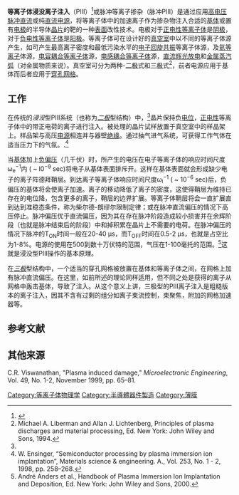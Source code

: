{{noteTA
|G1=Physics
}}
'''等离子体浸没离子注入'''（PIII）<ref>{{cite book | title = Materials Science of Thin Films | author = Milton Ohring | publisher = Academic Press | year = 2002 | isbn = 0125249756 | url = http://books.google.com/books?id=SOt_yFjV-xwC&pg=PA267&dq=%22Plasma+immersion+ion+implantation%22&lr=&as_brr=0&ei=3JrISJnyN4H-sQPdsaTXDA&sig=ACfU3U1xAKghXqGW8zNi3Nx2ECFiZ0vglw }}</ref>或脉冲等离子掺杂（脉冲PIII）是通过应用[[高电压|高电压]][[脉冲直流|脉冲直流]]或纯[[直流电源|直流电源]]，将等离子体中的加速离子作为掺杂物注入合适的[[基体|基体]]或置有[[电极|电极]]的半导体[[晶片|晶片]]的靶的一种[[表面|表面]]改性技术。电极对于[[正电性等离子体|正电性等离子体]]是[[阴极|阴极]]，对于[[负电性等离子体|负电性等离子体]]是[[阳极|阳极]]。等离子体可在设计好的[[真空室|真空室]]中以不同的等离子体源产生，如可产生最高离子密度和最低污染水平的[[电子回旋共振|电子回旋共振]]等离子体源，及[[氦等离子|氦等离子]]体源，[[电容耦合等离子体|电容耦合等离子体]]源，[[电感耦合等离子体|电感耦合等离子体]]源，[[直流辉光放电|直流辉光放电]]和[[金属蒸汽弧|金属蒸汽弧]]（对金属物质来说）。真空室可分为两种-[[二极|二极]]式和[[三极|三极]]式<ref name=liberman>Michael A. Liberman and Allan J. Lichtenberg, Principles of plasma discharges and material processing, Ed. New York: John Wiley and Sons, 1994.</ref>，前者电源应用于基体而后者应用于[[穿孔网格|穿孔网格]]。

== 工作 ==

在传统的''浸没''型PIII系统（也称为''[[二极|二极]]''型结构）中，<ref name=liberman/>晶片保持负[[电位|电位]]，[[正电性|正电性]]等离子体中的带正电荷的离子进行注入。被处理的晶片试样放置于真空室中的样品架上。样品架与高压[[电源|电源]]相连并与器壁[[绝缘|绝缘]]。通过抽气进气系统，可获得工作气体在适当压力下的气氛。.<ref>W. Ensinger, “Semiconductor processing by plasma immersion ion implantation”, Materials science & engineering. A., Vol. 253, No. 1 - 2, 1998, pp. 258–268.</ref>

当[[基体|基体]]加上[[负偏压|负偏压]]（几千伏）时，所产生的电压在电子等离子体的响应时间尺度ω<sub>e</sub><sup>−1</sup>内 ( ~ l0<sup>−9</sup> sec)将电子从基体表面排斥开。这样在基体表面就会形成缺少电子的离子阵德拜鞘层。到达离子等离子体响应时间尺度ω<sub>i</sub><sup>−1</sup> ( ~ 10<sup>−6</sup> sec)后，负偏压的基体将会使离子加速。离子的移动降低了离子的密度，这使得鞘层为维持已存在的电位降，包含更多的离子，鞘层的边界扩展。等离子体鞘层将会一直扩展直到达到准稳态条件，称为柴尔德-朗缪尔限制定律；或在脉冲直流偏压的情况下高压停止。脉冲偏压优于直流偏压，因为其在存在脉冲阶段造成较小损害并在余辉阶段（也就是脉冲结束后的阶段）中和掉积累在晶片上不需要的电荷。在脉冲偏压的情况下脉冲的T<sub>ON</sub>时间一般在20-40 µs，而T<sub>OFF</sub>时间在0.5-2 µs，也就是占空比为1-8%。电源的使用在500到数十万伏特的范围，气压在1-100毫托的范围。<ref name=anders>André Anders et al., Handbook of Plasma Immersion Ion Implantation and Deposition, Ed.  New York: John Wiley and Sons, 2000.</ref>这就是浸没型PIII操作的基本原理。

在''[[三极|三极]]''型结构中，一个适当的穿孔网格被放置在基体和等离子体之间，在网格上加有脉冲直流偏压。在这里，如前所述的理论同样适用，但不同之处是获得的离子从网格中轰击基体，导致了注入。从这个意义上讲，三极型的PIII离子注入是粗糙版本的离子注入，因其不含有过剩的组分如离子束流控制，束聚焦，附加的网格加速器等。

== 参考文献 ==

<references/>

== 其他来源 ==

C.R. Viswanathan, "Plasma induced damage," ''Microelectronic Engineering'', Vol. 49, No. 1-2, November 1999, pp. 65–81.

[[Category:等离子体物理学|Category:等离子体物理学]]
[[Category:半導體器件製造|Category:半導體器件製造]]
[[Category:薄膜|Category:薄膜]]
